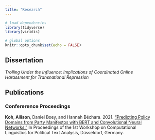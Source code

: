 ```yaml
---
title: "Research"
---
```


```r
# load dependencies 
library(tidyverse)
library(viridis)

# global options 
knitr::opts_chunk$set(echo = FALSE)
```

## Dissertation 

_Trolling Under the Influence: Implications of Coordinated Online Harassment for Transnational Repression_ 

## Publications 

### Confererence Proceedings 

__Koh, Allison__, Daniel Boey, and Hannah Béchara. 2021. [“Predicting Policy Domains from Party Manifestos with BERT and Convolutional Neural Networks.”](https://osf.io/preprints/socarxiv/fjh4q/) In Proceedings of the 1st Workshop on Computational Linguistics for Political Text Analysis, Düsseldorf, Germany.
